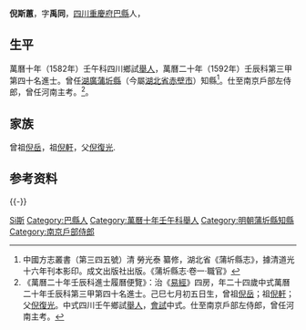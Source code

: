 {{明清人物信息框
| 姓名 = 倪斯蕙
| 原名 =
| 圖片名稱= 
| 圖片大小 =
| 圖片說明 = 
| 最高職務 = 湖廣蒲圻縣知縣
| 國家 = 大明 
| 爵位 =
| 籍貫 = [[四川|四川]][[重慶府|重慶府]][[巴縣_(重慶)|巴縣]]
| 族裔 = 
| 字號 = 字禹同
| 諡號 =
| 出生日期 = 己巳七月初五日
| 出生地點 =
| 逝世日期 = 卒年不詳
| 逝世地點 =
| 墓葬 =
| 配偶 = 
| 親屬 =
| 出身 =
* 萬曆二十年壬辰科進士出身
| 經歷 =
| 著作 =  
}}
'''倪斯蕙'''{{BD|1569年||？年||}}，字'''禹同'''，[[四川|四川]][[重慶府|重慶府]][[巴縣_(重慶)|巴縣]]人，

==生平==
萬曆十年（1582年）壬午科四川鄉試[[舉人|舉人]]，萬曆二十年（1592年）壬辰科第三甲第四十名進士。曾任[[湖廣|湖廣]][[蒲圻縣|蒲圻縣]]（今屬[[湖北省|湖北省]][[赤壁市|赤壁市]]）知縣<ref>中國方志叢書（第三四五號）清 勞光泰 纂修，湖北省《蒲圻縣志》，據清道光十六年刊本影印。成文出版社出版。《蒲圻縣志·卷一·職官》</ref>。仕至南京戶部左侍郎，曾任河南主考。<ref>《萬曆二十年壬辰科進士履曆便覽》：治《[[易經|易經]]》四房，年二十四歲中式萬曆二十年壬辰科第三甲第四十名進士。己巳七月初五日生，曾祖[[倪岳|倪岳]]；祖[[倪軒|倪軒]]；父[[倪復光|倪復光]]。中式四川壬午鄉試[[舉人|舉人]]，[[會試|會試]]中式。仕至南京戶部左侍郎，曾任河南主考。</ref>。

==家族==
曾祖[[倪岳|倪岳]]，祖[[倪軒|倪軒]]，父[[倪復光|倪復光]].

== 参考资料 ==
{{reflist}}

{{-}}
{{start box}}
{{s-off}}
{{succession box|[[葉文懋|葉文懋]]|[[王之傑|王之傑]]|[[湖廣承宣佈政使司|湖廣]][[蒲圻縣|蒲圻縣]][[蒲圻縣知縣列表|知縣]]|<small>[[萬曆|萬曆]]間上任</small>}}
{{end box}}

{{萬曆二十年壬辰科殿試金榜}}

{{Authority control}}

{{DEFAULTSORT:Ni倪}}
[[Category:倪姓|Si斯]]
[[Category:巴縣人|Category:巴縣人]]
[[Category:萬曆十年壬午科舉人|Category:萬曆十年壬午科舉人]]
[[Category:明朝蒲圻縣知縣|Category:明朝蒲圻縣知縣]]
[[Category:南京戶部侍郎|Category:南京戶部侍郎]]